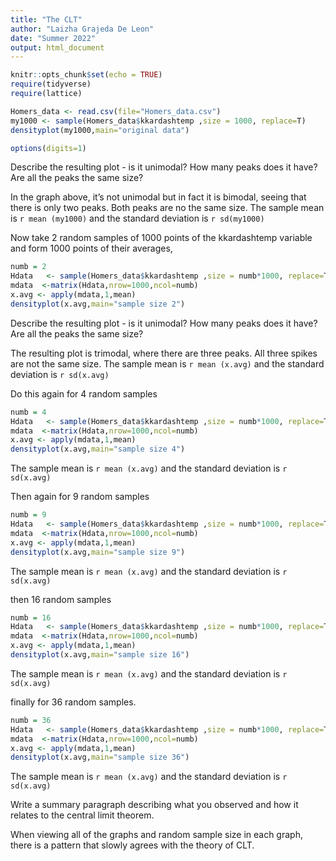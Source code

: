 ```yaml
---
title: "The CLT"
author: "Laizha Grajeda De Leon"
date: "Summer 2022"
output: html_document
---
```



```r
knitr::opts_chunk$set(echo = TRUE)
require(tidyverse)
require(lattice)
```

```r
Homers_data <- read.csv(file="Homers_data.csv")
my1000 <- sample(Homers_data$kkardashtemp ,size = 1000, replace=T)
densityplot(my1000,main="original data")

options(digits=1)
```



Describe the resulting plot -  is it unimodal?  How many peaks does it have?  Are all the peaks the same size? 

In the graph above, it's not unimodal but in fact it is bimodal, seeing that there is only two peaks. Both peaks are no the same size. The sample mean is `r mean (my1000)` and the standard deviation is `r sd(my1000)`



Now take 2 random samples of 1000 points of the kkardashtemp variable and form 1000 points of their averages,

```r
numb = 2
Hdata   <- sample(Homers_data$kkardashtemp ,size = numb*1000, replace=T)
mdata  <-matrix(Hdata,nrow=1000,ncol=numb)
x.avg <- apply(mdata,1,mean)
densityplot(x.avg,main="sample size 2")

```

Describe the resulting plot -  is it unimodal?  How many peaks does it have?  Are all the peaks the same size? 

The resulting plot is trimodal, where there are three peaks. All three spikes are not the same size. The sample mean is `r mean (x.avg)` and the standard deviation is `r sd(x.avg)`
 

Do this again for 4 random samples

```r
numb = 4
Hdata   <- sample(Homers_data$kkardashtemp ,size = numb*1000, replace=T)
mdata  <-matrix(Hdata,nrow=1000,ncol=numb)
x.avg <- apply(mdata,1,mean)
densityplot(x.avg,main="sample size 4")

```

 The sample mean is `r mean (x.avg)` and the standard deviation is `r sd(x.avg)`

Then again for 9 random samples

```r
numb = 9
Hdata   <- sample(Homers_data$kkardashtemp ,size = numb*1000, replace=T)
mdata  <-matrix(Hdata,nrow=1000,ncol=numb)
x.avg <- apply(mdata,1,mean)
densityplot(x.avg,main="sample size 9")

```

The sample mean is `r mean (x.avg)` and the standard deviation is `r sd(x.avg)`

then 16 random samples


```r
numb = 16
Hdata   <- sample(Homers_data$kkardashtemp ,size = numb*1000, replace=T)
mdata  <-matrix(Hdata,nrow=1000,ncol=numb)
x.avg <- apply(mdata,1,mean)
densityplot(x.avg,main="sample size 16")

```

The sample mean is `r mean (x.avg)` and the standard deviation is `r sd(x.avg)`


finally for 36 random samples.

```r
numb = 36
Hdata   <- sample(Homers_data$kkardashtemp ,size = numb*1000, replace=T)
mdata  <-matrix(Hdata,nrow=1000,ncol=numb)
x.avg <- apply(mdata,1,mean)
densityplot(x.avg,main="sample size 36")

```


The sample mean is `r mean (x.avg)` and the standard deviation is `r sd(x.avg)`


Write a summary paragraph describing what you observed and how it relates to the central limit theorem.

When viewing all of the graphs and random sample size in each graph, there is a pattern that slowly agrees with the theory of CLT. 